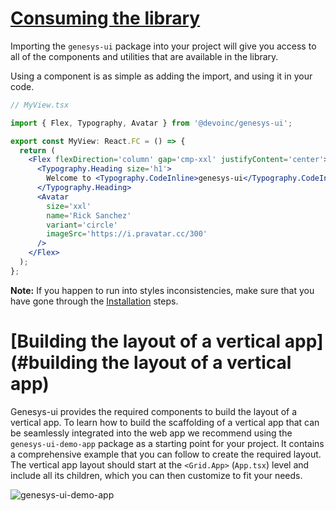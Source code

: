 
<Meta title='Getting started/Usage' />

# [Consuming the library](#consuming-the-library)

Importing the `genesys-ui` package into your project will give you access to all of the components and utilities that are available in the library.

Using a component is as simple as adding the import, and using it in your code.

```jsx
// MyView.tsx

import { Flex, Typography, Avatar } from '@devoinc/genesys-ui';

export const MyView: React.FC = () => {
  return (
    <Flex flexDirection='column' gap='cmp-xxl' justifyContent='center'>
      <Typography.Heading size='h1'>
        Welcome to <Typography.CodeInline>genesys-ui</Typography.CodeInline>
      </Typography.Heading>
      <Avatar
        size='xxl'
        name='Rick Sanchez'
        variant='circle'
        imageSrc='https://i.pravatar.cc/300'
      />
    </Flex>
  );
};
```

**Note:** If you happen to run into styles inconsistencies, make sure that you have gone through the [Installation](/docs/getting-started-installation--docs) steps.

# [Building the layout of a vertical app](#building the layout of a vertical app)

Genesys-ui provides the required components to build the layout of a vertical app. To learn how to build the scaffolding of a vertical app that can be seamlessly integrated into the web app we recommend using the `genesys-ui-demo-app` package as a starting point for your project.
It contains a comprehensive example that you can follow to create the required layout. The vertical app layout should start at the `<Grid.App>` (`App.tsx`) level and include all its children, which you can then customize to fit your needs.

<img src='./images/demo-vapp.png' alt='genesys-ui-demo-app' />
